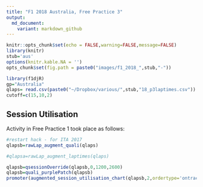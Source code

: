 ```yaml
---
title: "F1 2018 Australia, Free Practice 3"
output:
  md_document:
    variant: markdown_github
---
```


```r
knitr::opts_chunk$set(echo = FALSE,warning=FALSE,message=FALSE)
library(knitr)
stub='aus'
options(knitr.kable.NA = '')
opts_chunk$set(fig.path = paste0("images/f1_2018_",stub,"-"))
```


```r
library(f1djR)
gp="Australia"
qlaps= read.csv(paste0("~/Dropbox/various/",stub,"18_p3laptimes.csv"))
cutoff=c(15,10,2)
```

## Session Utilisation

Activity in Free Practice 1 took place as follows:

```r
#restart hack - for ITA 2017
qlapsb=rawLap_augment_quali(qlaps)
```

```r
#qlapsa=rawLap_augment_laptimes(qlaps)

qlapsb=qsessionOverride(qlapsb,0,1200,2600)
qlapsb=quali_purplePatch(qlapsb)
promoter(augmented_session_utilisation_chart(qlapsb,2,ordertype='ontrack',session=paste("F1",gp,"2018, P3")))
```
